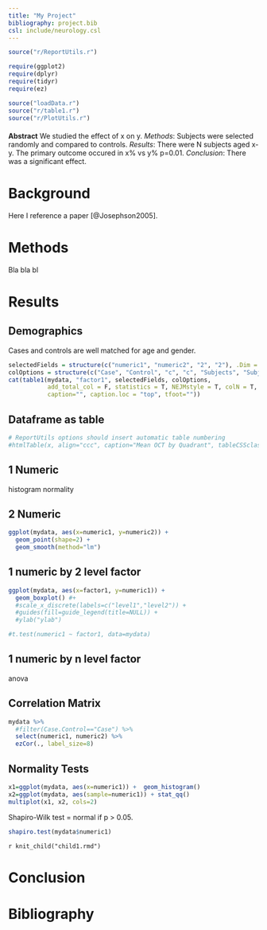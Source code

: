 ```yaml
---
title: "My Project"
bibliography: project.bib
csl: include/neurology.csl
---
```


```r
source("r/ReportUtils.r")

require(ggplot2)
require(dplyr)
require(tidyr)
require(ez)

source("loadData.r")
source("r/table1.r")
source("r/PlotUtils.r")

```

#### {.abstract}

**Abstract** We studied the effect of x on y. *Methods*: Subjects were selected randomly and compared to controls. *Results*: There were N subjects aged x-y. The primary outcome occured in x% vs y% p=0.01. *Conclusion*: There was a significant effect.

# Background

Here I reference a paper [@Josephson2005].

# Methods

Bla bla bl

# Results

## Demographics

Cases and controls are well matched for age and gender. 

```r
selectedFields = structure(c("numeric1", "numeric2", "2", "2"), .Dim = c(2L, 2L))
colOptions = structure(c("Case", "Control", "c", "c", "Subjects", "Subjects"), .Dim = 2:3)
cat(table1(mydata, "factor1", selectedFields, colOptions, 
           add_total_col = F, statistics = T, NEJMstyle = T, colN = T,
           caption="", caption.loc = "top", tfoot=""))
```

## Dataframe as table

```r
# ReportUtils options should insert automatic table numbering
#htmlTable(x, align="ccc", caption="Mean OCT by Quadrant", tableCSSclass="gmisc_table60")
```

## 1 Numeric

histogram
normality

## 2 Numeric

```r
ggplot(mydata, aes(x=numeric1, y=numeric2)) +
  geom_point(shape=2) +
  geom_smooth(method="lm")
```

## 1 numeric by 2 level factor

```r
ggplot(mydata, aes(x=factor1, y=numeric1)) +
  geom_boxplot() #+
  #scale_x_discrete(labels=c("level1","level2")) +
  #guides(fill=guide_legend(title=NULL)) +
  #ylab("ylab")
```

```r
#t.test(numeric1 ~ factor1, data=mydata)
```

## 1 numeric by n level factor

anova

## Correlation Matrix

```r
mydata %>%
  #filter(Case.Control=="Case") %>%
  select(numeric1, numeric2) %>%
  ezCor(., label_size=8)
```

## Normality Tests

```r
x1=ggplot(mydata, aes(x=numeric1)) +  geom_histogram()
x2=ggplot(mydata, aes(sample=numeric1)) + stat_qq()
multiplot(x1, x2, cols=2)
```

Shapiro-Wilk test = normal if p > 0.05. 

```r
shapiro.test(mydata$numeric1)
```

`r knit_child("child1.rmd")`

# Conclusion

# Bibliography
